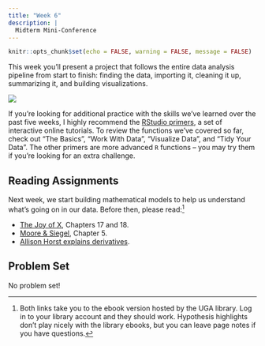 ```yaml
---
title: "Week 6"
description: |
  Midterm Mini-Conference
---
```


```r
knitr::opts_chunk$set(echo = FALSE, warning = FALSE, message = FALSE)
```

This week you'll present a project that follows the entire data analysis pipeline from start to finish: finding the data, importing it, cleaning it up, summarizing it, and building visualizations.

![](img/environmental-data-science-r4ds-general.png)

If you're looking for additional practice with the skills we've learned over the past five weeks, I highly recommend the [RStudio primers](https://rstudio.cloud/learn/primers), a set of interactive online tutorials. To review the functions we've covered so far, check out "The Basics", "Work With Data", "Visualize Data", and "Tidy Your Data". The other primers are more advanced `R` functions -- you may try them if you're looking for an extra challenge. 

## Reading Assignments

Next week, we start building mathematical models to help us understand what's going on in our data. Before then, please read:[^link]

- [The Joy of X](https://ebookcentral.proquest.com/lib/ugalib/reader.action?docID=3304559), Chapters 17 and 18.
- [Moore & Siegel](https://ebookcentral.proquest.com/lib/ugalib/reader.action?docID=1205618), Chapter 5.
- [Allison Horst explains derivatives](https://twitter.com/allison_horst/status/1554921698742468625).

## Problem Set

No problem set!

[^link]: Both links take you to the ebook version hosted by the UGA library. Log in to your library account and they should work. Hypothesis highlights don't play  nicely with the library ebooks, but you can leave page notes if you have questions.